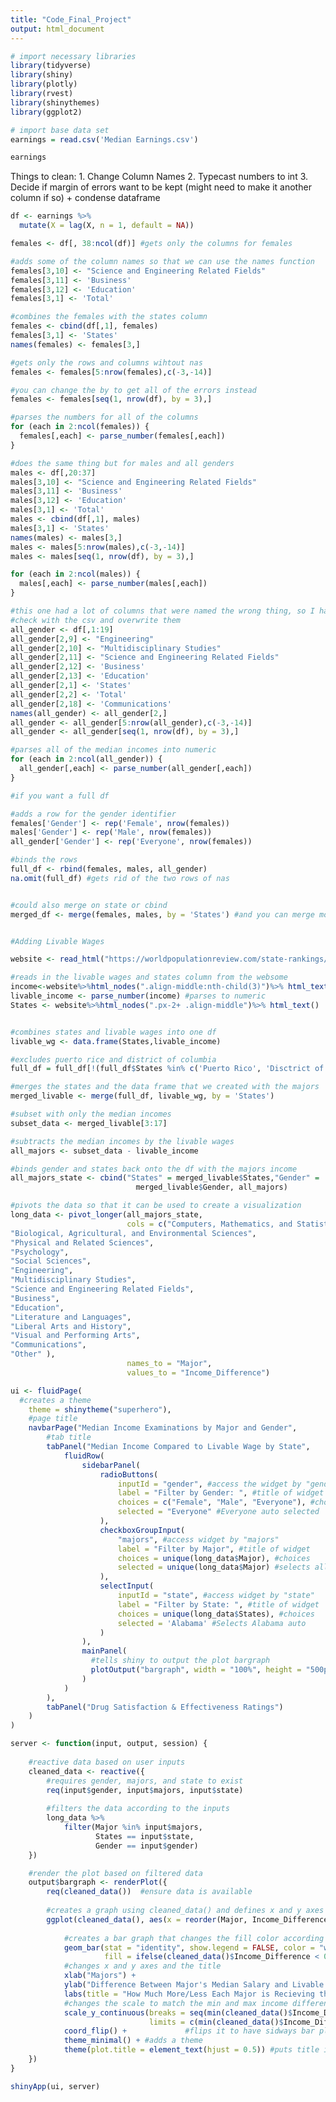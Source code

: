 ```yaml
---
title: "Code_Final_Project"
output: html_document
---
```


```r
# import necessary libraries
library(tidyverse)
library(shiny)
library(plotly)
library(rvest)
library(shinythemes)
library(ggplot2)

# import base data set
earnings = read.csv('Median Earnings.csv')

earnings
```
Things to clean:
1. Change Column Names
2. Typecast numbers to int
3. Decide if margin of errors want to be kept (might need to make it another column if so) + condense dataframe

```r
df <- earnings %>% 
  mutate(X = lag(X, n = 1, default = NA))

females <- df[, 38:ncol(df)] #gets only the columns for females

#adds some of the column names so that we can use the names function
females[3,10] <- "Science and Engineering Related Fields"
females[3,11] <- 'Business'
females[3,12] <- 'Education'
females[3,1] <- 'Total'

#combines the females with the states column
females <- cbind(df[,1], females)
females[3,1] <- 'States'
names(females) <- females[3,]

#gets only the rows and columns wihtout nas
females <- females[5:nrow(females),c(-3,-14)]

#you can change the by to get all of the errors instead
females <- females[seq(1, nrow(df), by = 3),] 

#parses the numbers for all of the columns
for (each in 2:ncol(females)) {
  females[,each] <- parse_number(females[,each])
}

#does the same thing but for males and all genders
males <- df[,20:37]
males[3,10] <- "Science and Engineering Related Fields"
males[3,11] <- 'Business'
males[3,12] <- 'Education'
males[3,1] <- 'Total'
males <- cbind(df[,1], males)
males[3,1] <- 'States'
names(males) <- males[3,]
males <- males[5:nrow(males),c(-3,-14)]
males <- males[seq(1, nrow(df), by = 3),]

for (each in 2:ncol(males)) {
  males[,each] <- parse_number(males[,each])
}

#this one had a lot of columns that were named the wrong thing, so I had to 
#check with the csv and overwrite them
all_gender <- df[,1:19]
all_gender[2,9] <- "Engineering"
all_gender[2,10] <- "Multidisciplinary Studies"
all_gender[2,11] <- "Science and Engineering Related Fields"
all_gender[2,12] <- 'Business'
all_gender[2,13] <- 'Education'
all_gender[2,1] <- 'States'
all_gender[2,2] <- 'Total'
all_gender[2,18] <- 'Communications'
names(all_gender) <- all_gender[2,]
all_gender <- all_gender[5:nrow(all_gender),c(-3,-14)]
all_gender <- all_gender[seq(1, nrow(df), by = 3),]

#parses all of the median incomes into numeric
for (each in 2:ncol(all_gender)) {
  all_gender[,each] <- parse_number(all_gender[,each])
}

#if you want a full df

#adds a row for the gender identifier
females['Gender'] <- rep('Female', nrow(females))
males['Gender'] <- rep('Male', nrow(females))
all_gender['Gender'] <- rep('Everyone', nrow(females))

#binds the rows
full_df <- rbind(females, males, all_gender)
na.omit(full_df) #gets rid of the two rows of nas


#could also merge on state or cbind
merged_df <- merge(females, males, by = 'States') #and you can merge more



```

```r
#Adding Livable Wages

website <- read_html("https://worldpopulationreview.com/state-rankings/livable-wage-by-state")

#reads in the livable wages and states column from the websome
income<-website%>%html_nodes(".align-middle:nth-child(3)")%>% html_text()
livable_income <- parse_number(income) #parses to numeric
States <- website%>%html_nodes(".px-2+ .align-middle")%>% html_text()


#combines states and livable wages into one df
livable_wg <- data.frame(States,livable_income)

#excludes puerto rice and district of columbia 
full_df = full_df[!(full_df$States %in% c('Puerto Rico', 'Disctrict of Columbia')),]

#merges the states and the data frame that we created with the majors
merged_livable <- merge(full_df, livable_wg, by = 'States')
```

```r
#subset with only the median incomes
subset_data <- merged_livable[3:17]

#subtracts the median incomes by the livable wages
all_majors <- subset_data - livable_income

#binds gender and states back onto the df with the majors income
all_majors_state <- cbind("States" = merged_livable$States,"Gender" = 
                            merged_livable$Gender, all_majors)

#pivots the data so that it can be used to create a visualization
long_data <- pivot_longer(all_majors_state, 
                          cols = c("Computers, Mathematics, and Statistics",              
"Biological, Agricultural, and Environmental Sciences",
"Physical and Related Sciences",                       
"Psychology",                                          
"Social Sciences",                                     
"Engineering",                                         
"Multidisciplinary Studies",                           
"Science and Engineering Related Fields",              
"Business",                                            
"Education",                                           
"Literature and Languages",                            
"Liberal Arts and History",                            
"Visual and Performing Arts",                          
"Communications",                                      
"Other" ), 
                          names_to = "Major", 
                          values_to = "Income_Difference")

```


```r

ui <- fluidPage(
  #creates a theme
    theme = shinytheme("superhero"),
    #page title
    navbarPage("Median Income Examinations by Major and Gender",
        #tab title
        tabPanel("Median Income Compared to Livable Wage by State",
            fluidRow( 
                sidebarPanel(
                    radioButtons(
                        inputId = "gender", #access the widget by "gender"
                        label = "Filter by Gender: ", #title of widget
                        choices = c("Female", "Male", "Everyone"), #choices
                        selected = "Everyone" #Everyone auto selected
                    ),
                    checkboxGroupInput(
                        "majors", #access widget by "majors"
                        label = "Filter by Major", #title of widget
                        choices = unique(long_data$Major), #choices
                        selected = unique(long_data$Major) #selects all majors auto
                    ),
                    selectInput(
                        inputId = "state", #access widget by "state"
                        label = "Filter by State: ", #title of widget
                        choices = unique(long_data$States), #choices
                        selected = 'Alabama' #Selects Alabama auto
                    )
                ),
                mainPanel(
                  #tells shiny to output the plot bargraph
                  plotOutput("bargraph", width = "100%", height = "500px")
                )
            )
        ),
        tabPanel("Drug Satisfaction & Effectiveness Ratings")
    )
)

server <- function(input, output, session) {
  
    #reactive data based on user inputs
    cleaned_data <- reactive({
        #requires gender, majors, and state to exist
        req(input$gender, input$majors, input$state)
      
        #filters the data according to the inputs
        long_data %>%
            filter(Major %in% input$majors, 
                   States == input$state, 
                   Gender == input$gender)
    })

    #render the plot based on filtered data
    output$bargraph <- renderPlot({
        req(cleaned_data())  #ensure data is available
        
        #creates a graph using cleaned_data() and defines x and y axes
        ggplot(cleaned_data(), aes(x = reorder(Major, Income_Difference), y = Income_Difference)) +
            
            #creates a bar graph that changes the fill color according to the number
            geom_bar(stat = "identity", show.legend = FALSE, color = "white", 
                     fill = ifelse(cleaned_data()$Income_Difference < 0, "darkred", "darkgreen")) +
            #changes x and y axes and the title
            xlab("Majors") +
            ylab("Difference Between Major's Median Salary and Livable Wage") +
            labs(title = "How Much More/Less Each Major is Recieving than Livable Wage") +
            #changes the scale to match the min and max income differences
            scale_y_continuous(breaks = seq(min(cleaned_data()$Income_Difference), max(cleaned_data()$Income_Difference), by = 10000),
                               limits = c(min(cleaned_data()$Income_Difference) - 1000, max(cleaned_data()$Income_Difference) + 1000)) +
            coord_flip() +             #flips it to have sidways bar plot
            theme_minimal() + #adds a theme
            theme(plot.title = element_text(hjust = 0.5)) #puts title in the middle
    })
}

shinyApp(ui, server)
```

